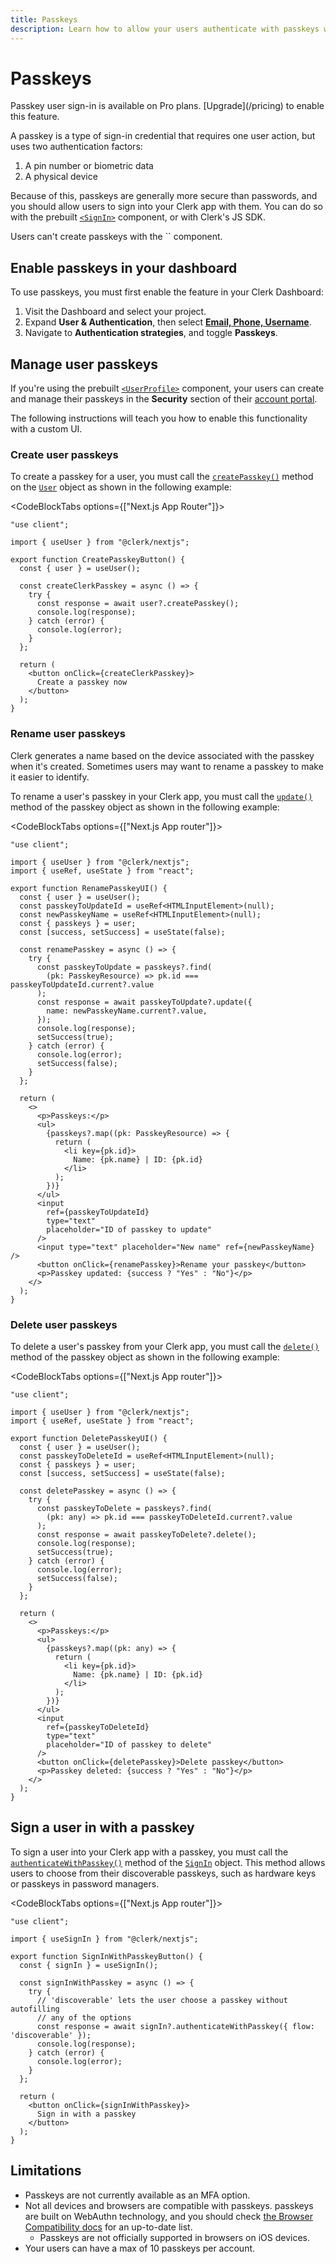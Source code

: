 ```yaml
---
title: Passkeys
description: Learn how to allow your users authenticate with passkeys with Clerk.
---
```


# Passkeys

<Callout type="Info">
  Passkey user sign-in is available on Pro plans. [Upgrade](/pricing) to enable this feature.
</Callout>

A passkey is a type of sign-in credential that requires one user action, but uses two authentication factors:
  1. A pin number or biometric data
  1. A physical device

Because of this, passkeys are generally more secure than passwords, and you should allow users to sign into your Clerk app with them. You can do so with the prebuilt [`<SignIn>`](/docs/components/authentication/sign-in) component, or with Clerk's JS SDK.

<Callout type="Info">
  Users can't create passkeys with the `<SignUp>` component.
</Callout>

## Enable passkeys in your dashboard

To use passkeys, you must first enable the feature in your Clerk Dashboard:

1. Visit the Dashboard and select your project.
1. Expand **User & Authentication**, then select [**Email, Phone, Username**](https://dashboard.clerk.com/last-active?path=user-authentication/email-phone-username).
1. Navigate to **Authentication strategies**, and toggle **Passkeys**.

## Manage user passkeys

If you're using the prebuilt [`<UserProfile>`](/docs/components/user/user-profile) component, your users can create and manage their passkeys in the **Security** section of their [account portal](/docs/account-portal/overview#account-portal-overview).

The following instructions will teach you how to enable this functionality with a custom UI.

### Create user passkeys

To create a passkey for a user, you must call the [`createPasskey()`](/docs/references/javascript/user/user#create-passkey) method on the [`User`](/docs/references/javascript/user/user) object as shown in the following example:

<CodeBlockTabs options={["Next.js App Router"]}>
```tsx filename="app/components/CustomCreatePasskeysButton.tsx"
"use client";

import { useUser } from "@clerk/nextjs";

export function CreatePasskeyButton() {
  const { user } = useUser();

  const createClerkPasskey = async () => {
    try {
      const response = await user?.createPasskey();
      console.log(response);
    } catch (error) {
      console.log(error);
    }
  };

  return (
    <button onClick={createClerkPasskey}>
      Create a passkey now
    </button>
  );
}
```
</CodeBlockTabs>

### Rename user passkeys

Clerk generates a name based on the device associated with the passkey when it's created. Sometimes users may want to rename a passkey to make it easier to identify.

To rename a user's passkey in your Clerk app, you must call the [`update()`](/docs/references/javascript/types/passkey-resource#update) method of the passkey object as shown in the following example: 

<CodeBlockTabs options={["Next.js App router"]}>

```tsx filename="components/RenamePasskeyUI.tsx"
"use client";

import { useUser } from "@clerk/nextjs";
import { useRef, useState } from "react";

export function RenamePasskeyUI() {
  const { user } = useUser();
  const passkeyToUpdateId = useRef<HTMLInputElement>(null);
  const newPasskeyName = useRef<HTMLInputElement>(null);
  const { passkeys } = user;
  const [success, setSuccess] = useState(false);

  const renamePasskey = async () => {
    try {
      const passkeyToUpdate = passkeys?.find(
        (pk: PasskeyResource) => pk.id === passkeyToUpdateId.current?.value
      );
      const response = await passkeyToUpdate?.update({
        name: newPasskeyName.current?.value,
      });
      console.log(response);
      setSuccess(true);
    } catch (error) {
      console.log(error);
      setSuccess(false);
    }
  };

  return (
    <>
      <p>Passkeys:</p>
      <ul>
        {passkeys?.map((pk: PasskeyResource) => {
          return (
            <li key={pk.id}>
              Name: {pk.name} | ID: {pk.id}
            </li>
          );
        })}
      </ul>
      <input 
        ref={passkeyToUpdateId}
        type="text"
        placeholder="ID of passkey to update"
      />
      <input type="text" placeholder="New name" ref={newPasskeyName} />
      <button onClick={renamePasskey}>Rename your passkey</button>
      <p>Passkey updated: {success ? "Yes" : "No"}</p>
    </>
  );
}
```
</CodeBlockTabs>

### Delete user passkeys

To delete a user's passkey from your Clerk app, you must call the [`delete()`](/docs/references/javascript/types/passkey-resource#delete) method of the passkey object as shown in the following example: 

<CodeBlockTabs options={["Next.js App router"]}>
```tsx filename="components/DeletePasskeyUI.tsx"
"use client";

import { useUser } from "@clerk/nextjs";
import { useRef, useState } from "react";

export function DeletePasskeyUI() {
  const { user } = useUser();
  const passkeyToDeleteId = useRef<HTMLInputElement>(null);
  const { passkeys } = user;
  const [success, setSuccess] = useState(false);

  const deletePasskey = async () => {
    try {
      const passkeyToDelete = passkeys?.find(
        (pk: any) => pk.id === passkeyToDeleteId.current?.value
      );
      const response = await passkeyToDelete?.delete();
      console.log(response);
      setSuccess(true);
    } catch (error) {
      console.log(error);
      setSuccess(false);
    }
  };

  return (
    <>
      <p>Passkeys:</p>
      <ul>
        {passkeys?.map((pk: any) => {
          return (
            <li key={pk.id}>
              Name: {pk.name} | ID: {pk.id}
            </li>
          );
        })}
      </ul>
      <input
        ref={passkeyToDeleteId}
        type="text"
        placeholder="ID of passkey to delete"
      />
      <button onClick={deletePasskey}>Delete passkey</button>
      <p>Passkey deleted: {success ? "Yes" : "No"}</p>
    </>
  );
}
```
</CodeBlockTabs>

## Sign a user in with a passkey

To sign a user into your Clerk app with a passkey, you must call the [`authenticateWithPasskey()`](/docs/references/javascript/sign-in/authenticate-with#authenticate-with-passkey) method of the [`SignIn`](/docs/references/javascript/sign-in/sign-in) object. This method allows users to choose from their discoverable passkeys, such as hardware keys or passkeys in password managers.

<CodeBlockTabs options={["Next.js App router"]}>
```tsx filename="components/SignInWithPasskeyButton.tsx"
"use client";

import { useSignIn } from "@clerk/nextjs";

export function SignInWithPasskeyButton() {
  const { signIn } = useSignIn();

  const signInWithPasskey = async () => {
    try {
      // 'discoverable' lets the user choose a passkey without autofilling
      // any of the options
      const response = await signIn?.authenticateWithPasskey({ flow: 'discoverable' });
      console.log(response);
    } catch (error) {
      console.log(error);
    }
  };

  return (
    <button onClick={signInWithPasskey}>
      Sign in with a passkey
    </button>
  );
}
```
</CodeBlockTabs>


## Limitations

- Passkeys are not currently available as an MFA option.
- Not all devices and browsers are compatible with passkeys. passkeys are built on WebAuthn technology, and you should check [the Browser Compatibility docs](https://developer.mozilla.org/en-US/docs/Web/API/Web_Authentication_API#browser_compatibility) for an up-to-date list.
    - Passkeys are not officially supported in browsers on iOS devices.
- Your users can have a max of 10 passkeys per account.